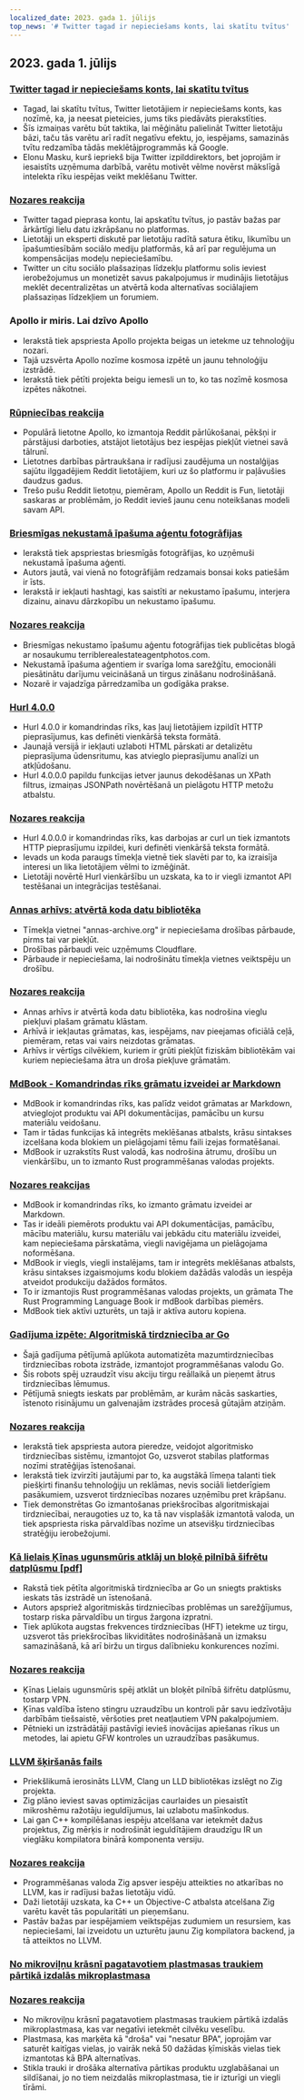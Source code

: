 ```yaml
---
localized_date: 2023. gada 1. jūlijs
top_news: '# Twitter tagad ir nepieciešams konts, lai skatītu tvītus'
---
```


## 2023. gada 1. jūlijs

### [Twitter tagad ir nepieciešams konts, lai skatītu tvītus](https://techcrunch.com/2023/06/30/twitter-now-requires-an-account-to-view-tweets/)

- Tagad, lai skatītu tvītus, Twitter lietotājiem ir nepieciešams konts, kas nozīmē, ka, ja neesat pieteicies, jums tiks piedāvāts pierakstīties.
- Šīs izmaiņas varētu būt taktika, lai mēģinātu palielināt Twitter lietotāju bāzi, taču tās varētu arī radīt negatīvu efektu, jo, iespējams, samazinās tvītu redzamība tādās meklētājprogrammās kā Google.
- Elonu Masku, kurš iepriekš bija Twitter izpilddirektors, bet joprojām ir iesaistīts uzņēmuma darbībā, varētu motivēt vēlme novērst mākslīgā intelekta rīku iespējas veikt meklēšanu Twitter.

### [Nozares reakcija](http://news.ycombinator.com/item?id=36540957)

- Twitter tagad pieprasa kontu, lai apskatītu tvītus, jo pastāv bažas par ārkārtīgi lielu datu izkrāpšanu no platformas.
- Lietotāji un eksperti diskutē par lietotāju radītā satura ētiku, likumību un īpašumtiesībām sociālo mediju platformās, kā arī par regulējuma un kompensācijas modeļu nepieciešamību.
- Twitter un citu sociālo plašsaziņas līdzekļu platformu solis ieviest ierobežojumus un monetizēt savus pakalpojumus ir mudinājis lietotājus meklēt decentralizētas un atvērtā koda alternatīvas sociālajiem plašsaziņas līdzekļiem un forumiem.

### Apollo ir miris. Lai dzīvo Apollo

- Ierakstā tiek apspriesta Apollo projekta beigas un ietekme uz tehnoloģiju nozari.
- Tajā uzsvērta Apollo nozīme kosmosa izpētē un jaunu tehnoloģiju izstrādē.
- Ierakstā tiek pētīti projekta beigu iemesli un to, ko tas nozīmē kosmosa izpētes nākotnei.

### [Rūpniecības reakcija](http://news.ycombinator.com/item?id=36543894)

- Populārā lietotne Apollo, ko izmantoja Reddit pārlūkošanai, pēkšņi ir pārstājusi darboties, atstājot lietotājus bez iespējas piekļūt vietnei savā tālrunī.
- Lietotnes darbības pārtraukšana ir radījusi zaudējuma un nostalģijas sajūtu ilggadējiem Reddit lietotājiem, kuri uz šo platformu ir paļāvušies daudzus gadus.
- Trešo pušu Reddit lietotņu, piemēram, Apollo un Reddit is Fun, lietotāji saskaras ar problēmām, jo Reddit ievieš jaunu cenu noteikšanas modeli savam API.

### [Briesmīgas nekustamā īpašuma aģentu fotogrāfijas](https://terriblerealestateagentphotos.com)

- Ierakstā tiek apspriestas briesmīgās fotogrāfijas, ko uzņēmuši nekustamā īpašuma aģenti.
- Autors jautā, vai vienā no fotogrāfijām redzamais bonsai koks patiešām ir īsts.
- Ierakstā ir iekļauti hashtagi, kas saistīti ar nekustamo īpašumu, interjera dizainu, ainavu dārzkopību un nekustamo īpašumu.

### [Nozares reakcija](http://news.ycombinator.com/item?id=36533193)

- Briesmīgas nekustamo īpašumu aģentu fotogrāfijas tiek publicētas blogā ar nosaukumu terriblerealestateagentphotos.com.
- Nekustamā īpašuma aģentiem ir svarīga loma sarežģītu, emocionāli piesātinātu darījumu veicināšanā un tirgus zināšanu nodrošināšanā.
- Nozarē ir vajadzīga pārredzamība un godīgāka prakse.

### [Hurl 4.0.0](https://hurl.dev/blog/2023/06/30/announcing-hurl-4.0.0.html)

- Hurl 4.0.0 ir komandrindas rīks, kas ļauj lietotājiem izpildīt HTTP pieprasījumus, kas definēti vienkāršā teksta formātā.
- Jaunajā versijā ir iekļauti uzlaboti HTML pārskati ar detalizētu pieprasījuma ūdensritumu, kas atvieglo pieprasījumu analīzi un atkļūdošanu.
- Hurl 4.0.0.0 papildu funkcijas ietver jaunus dekodēšanas un XPath filtrus, izmaiņas JSONPath novērtēšanā un pielāgotu HTTP metožu atbalstu.

### [Nozares reakcija](http://news.ycombinator.com/item?id=36539144)

- Hurl 4.0.0.0 ir komandrindas rīks, kas darbojas ar curl un tiek izmantots HTTP pieprasījumu izpildei, kuri definēti vienkāršā teksta formātā.
- Ievads un koda paraugs tīmekļa vietnē tiek slavēti par to, ka izraisīja interesi un lika lietotājiem vēlmi to izmēģināt.
- Lietotāji novērtē Hurl vienkāršību un uzskata, ka to ir viegli izmantot API testēšanai un integrācijas testēšanai.

### [Annas arhīvs: atvērtā koda datu bibliotēka](https://annas-archive.org/)

- Tīmekļa vietnei "annas-archive.org" ir nepieciešama drošības pārbaude, pirms tai var piekļūt.
- Drošības pārbaudi veic uzņēmums Cloudflare.
- Pārbaude ir nepieciešama, lai nodrošinātu tīmekļa vietnes veiktspēju un drošību.

### [Nozares reakcija](http://news.ycombinator.com/item?id=36530662)

- Annas arhīvs ir atvērtā koda datu bibliotēka, kas nodrošina vieglu piekļuvi plašam grāmatu klāstam.
- Arhīvā ir iekļautas grāmatas, kas, iespējams, nav pieejamas oficiālā ceļā, piemēram, retas vai vairs neizdotas grāmatas.
- Arhīvs ir vērtīgs cilvēkiem, kuriem ir grūti piekļūt fiziskām bibliotēkām vai kuriem nepieciešama ātra un droša piekļuve grāmatām.

### [MdBook - Komandrindas rīks grāmatu izveidei ar Markdown](https://rust-lang.github.io/mdBook/)

- MdBook ir komandrindas rīks, kas palīdz veidot grāmatas ar Markdown, atvieglojot produktu vai API dokumentācijas, pamācību un kursu materiālu veidošanu.
- Tam ir tādas funkcijas kā integrēts meklēšanas atbalsts, krāsu sintakses izcelšana koda blokiem un pielāgojami tēmu faili izejas formatēšanai.
- MdBook ir uzrakstīts Rust valodā, kas nodrošina ātrumu, drošību un vienkāršību, un to izmanto Rust programmēšanas valodas projekts.

### [Nozares reakcijas](http://news.ycombinator.com/item?id=36528984)

- MdBook ir komandrindas rīks, ko izmanto grāmatu izveidei ar Markdown.
- Tas ir ideāli piemērots produktu vai API dokumentācijas, pamācību, mācību materiālu, kursu materiālu vai jebkādu citu materiālu izveidei, kam nepieciešama pārskatāma, viegli navigējama un pielāgojama noformēšana.
- MdBook ir viegls, viegli instalējams, tam ir integrēts meklēšanas atbalsts, krāsu sintakses izgaismojums kodu blokiem dažādās valodās un iespēja atveidot produkciju dažādos formātos.
- To ir izmantojis Rust programmēšanas valodas projekts, un grāmata The Rust Programming Language Book ir mdBook darbības piemērs.
- MdBook tiek aktīvi uzturēts, un tajā ir aktīva autoru kopiena.

### [Gadījuma izpēte: Algoritmiskā tirdzniecība ar Go](https://polygon.io/blog/case-study-algorithmict-trading-with-go/)

- Šajā gadījuma pētījumā aplūkota automatizēta mazumtirdzniecības tirdzniecības robota izstrāde, izmantojot programmēšanas valodu Go.
- Šis robots spēj uzraudzīt visu akciju tirgu reāllaikā un pieņemt ātrus tirdzniecības lēmumus.
- Pētījumā sniegts ieskats par problēmām, ar kurām nācās saskarties, īstenoto risinājumu un galvenajām izstrādes procesā gūtajām atziņām.

### [Nozares reakcija](http://news.ycombinator.com/item?id=36539235)

- Ierakstā tiek apspriesta autora pieredze, veidojot algoritmisko tirdzniecības sistēmu, izmantojot Go, uzsverot stabilas platformas nozīmi stratēģijas īstenošanai.
- Ierakstā tiek izvirzīti jautājumi par to, ka augstākā līmeņa talanti tiek piešķirti finanšu tehnoloģiju un reklāmas, nevis sociāli lietderīgiem pasākumiem, uzsverot tirdzniecības nozares uzņēmību pret krāpšanu.
- Tiek demonstrētas Go izmantošanas priekšrocības algoritmiskajai tirdzniecībai, neraugoties uz to, ka tā nav visplašāk izmantotā valoda, un tiek apspriesta riska pārvaldības nozīme un atsevišķu tirdzniecības stratēģiju ierobežojumi.

### [Kā lielais Ķīnas ugunsmūris atklāj un bloķē pilnībā šifrētu datplūsmu [pdf]](https://gfw.report/publications/usenixsecurity23/data/paper/paper.pdf)

- Rakstā tiek pētīta algoritmiskā tirdzniecība ar Go un sniegts praktisks ieskats tās izstrādē un īstenošanā.
- Autors apspriež algoritmiskās tirdzniecības problēmas un sarežģījumus, tostarp riska pārvaldību un tirgus žargona izpratni.
- Tiek aplūkota augstas frekvences tirdzniecības (HFT) ietekme uz tirgu, uzsverot tās priekšrocības likviditātes nodrošināšanā un izmaksu samazināšanā, kā arī biržu un tirgus dalībnieku konkurences nozīmi.

### [Nozares reakcija](http://news.ycombinator.com/item?id=36531485)

- Ķīnas Lielais ugunsmūris spēj atklāt un bloķēt pilnībā šifrētu datplūsmu, tostarp VPN.
- Ķīnas valdība īsteno stingru uzraudzību un kontroli pār savu iedzīvotāju darbībām tiešsaistē, vēršoties pret neatļautiem VPN pakalpojumiem.
- Pētnieki un izstrādātāji pastāvīgi ievieš inovācijas apiešanas rīkus un metodes, lai apietu GFW kontroles un uzraudzības pasākumus.

### [LLVM šķiršanās fails](https://github.com/ziglang/zig/issues/16270)

- Priekšlikumā ierosināts LLVM, Clang un LLD bibliotēkas izslēgt no Zig projekta.
- Zig plāno ieviest savas optimizācijas caurlaides un piesaistīt mikroshēmu ražotāju ieguldījumus, lai uzlabotu mašīnkodus.
- Lai gan C++ kompilēšanas iespēju atcelšana var ietekmēt dažus projektus, Zig mērķis ir nodrošināt ieguldītājiem draudzīgu IR un vieglāku kompilatora binārā komponenta versiju.

### [Nozares reakcija](http://news.ycombinator.com/item?id=36529456)

- Programmēšanas valoda Zig apsver iespēju atteikties no atkarības no LLVM, kas ir radījusi bažas lietotāju vidū.
- Daži lietotāji uzskata, ka C++ un Objective-C atbalsta atcelšana Zig varētu kavēt tās popularitāti un pieņemšanu.
- Pastāv bažas par iespējamiem veiktspējas zudumiem un resursiem, kas nepieciešami, lai izveidotu un uzturētu jaunu Zig kompilatora backend, ja tā atteiktos no LLVM.

### [No mikroviļņu krāsnī pagatavotiem plastmasas traukiem pārtikā izdalās mikroplastmasa](https://pubs.acs.org/doi/10.1021/acs.est.3c01942)

### [Nozares reakcija](http://news.ycombinator.com/item?id=36532812)

- No mikroviļņu krāsnī pagatavotiem plastmasas traukiem pārtikā izdalās mikroplastmasa, kas var negatīvi ietekmēt cilvēku veselību.
- Plastmasa, kas marķēta kā "droša" vai "nesatur BPA", joprojām var saturēt kaitīgas vielas, jo vairāk nekā 50 dažādas ķīmiskās vielas tiek izmantotas kā BPA alternatīvas.
- Stikla trauki ir drošāka alternatīva pārtikas produktu uzglabāšanai un sildīšanai, jo no tiem neizdalās mikroplastmasa, tie ir izturīgi un viegli tīrāmi.
